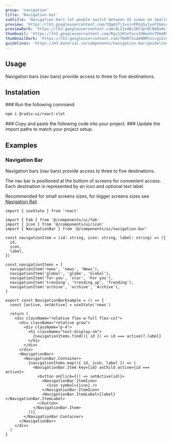 ```yaml
---
group: 'navigation'
title: 'Navigation bar'
subtitle: 'Navigation bars let people switch between UI views on smaller devices'
preview: 'https://lh3.googleusercontent.com/tQgASTj1vvinFMzqSy1xoFIGeLelBpeu1oSMZ2iGSk9_taWdO-SCbsW0xdgoOAghDrWUrqQP6B1p6wtzu661zA4iME7zRMnudcov0y4xYYJSWRDiUUQ=s0'
previewDark: 'https://lh3.googleusercontent.com/ALZ1o4BzZ8Y3prBl0XBa9sj5Lv-Aike3pKpIMVAyNnCYxgAb-jICNp-woQV1wcZ5FPJfuIJ6D4OeteOPDNd7LVjPUGu3_7yDAzWmFcQFLFvvyxj9Bg=s0'
thumbnail: 'https://lh3.googleusercontent.com/Rqs12H1eTwivX3WoeSsTE6eRSv-W4ozbJtUTqpYjMci-pEQ4q_iqJVx4JqIJR608nvpm2knI_z-mK_eGphCAEAyXXnpm7PYFE8-2SDx4jEpCfKqMAg=w2400'
thumbnailDark: 'https://lh3.googleusercontent.com/fBdRfIxa6N0MlnicgiIsvf9NDeoFhrjDnyya2AS1VKDJGZJwGWofl9O2LzSLcjUUKzEU1rTm__6JmI0JKHMlMHx4evfFILT5X37xbXyTH8tyv9tIbrE=w2400'
guidelines: 'https://m3.material.io/components/navigation-bar/guidelines'
---
```



## Usage

Navigation bars (nav bars) provide access to three to five destinations.

## Instalation

<Steps>

<Step>
### Run the following command:

```bash
npm i @radix-ui/react-slot
```

</Step>

<Step>
  ### Copy and paste the following code into your project.
  <ComponentSource name="navigation-bar" />
</Step>

<Step>
### Update the import paths to match your project setup.

</Step>

</Steps>

## Examples

### Navigation Bar

Navigation bars (nav bars) provide access to three to five destinations.

The nav bar is positioned at the bottom of screens for convenient access. Each destination is represented by an icon and optional text label.

Recommended for small screens sizes, for bigger screens sizes see [Navigation Rail](/components/navigation-rail).

<ComponentContainer>
  <NavigationBarExample slot='preview' client:visible/>

```tsx
import { useState } from 'react'

import { Fab } from '@/components/ui/fab'
import { Icon } from '@/components/ui/icon'
import { NavigationBar } from '@/components/ui/navigation-bar'

const navigationItem = (id: string, icon: string, label: string) => ({
  id,
  icon,
  label,
})

const navigationItems = [
  navigationItem('news', 'news', 'News'),
  navigationItem('global', 'globe', 'Global'),
  navigationItem('for-you', 'star', 'For you'),
  navigationItem('trending', 'trending_up', 'Trending'),
  navigationItem('archive', 'archive', 'Archive'),
]

export const NavigationBarExample = () => {
  const [active, setActive] = useState('news')

  return (
    <div className="relative flex w-full flex-col">
      <div className="relative grow">
        <div className="p-4">
          <h1 className="text-display-sm">
            {navigationItems.find(({ id }) => id === active)?.label}
          </h1>
        </div>
      </div>
      <NavigationBar>
        <NavigationBar.Container>
          {navigationItems.map(({ id, icon, label }) => (
            <NavigationBar.Item key={id} asChild active={id === active}>
              <button onClick={() => setActive(id)}>
                <NavigationBar.ItemIcon>
                  <Icon symbol={icon} />
                </NavigationBar.ItemIcon>
                <NavigationBar.ItemLabel>{label}</NavigationBar.ItemLabel>
              </button>
            </NavigationBar.Item>
          ))}
        </NavigationBar.Container>
      </NavigationBar>
    </div>
  )
}
```

</ComponentContainer>
